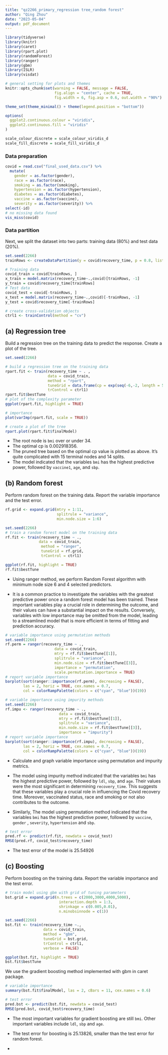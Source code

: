 ```yaml
---
title: "qz2266_primary_regression tree_random forest"
author: "Qing Zhou"
date: "2023-05-04"
output: pdf_document
---
```


```r
library(tidyverse)
library(knitr)
library(caret)
library(rpart.plot)
library(randomForest)
library(ranger)
library(gbm)
library(ISLR) 
library(visdat)

# general setting for plots and themes
knitr::opts_chunk$set(warning = FALSE, message = FALSE, 
                      fig.align = "center", cache = TRUE, 
                      fig.width = 6, fig.asp = 0.6, out.width = "90%")

theme_set(theme_minimal() + theme(legend.position = "bottom"))

options(
  ggplot2.continuous.colour = "viridis",
  ggplot2.continuous.fill = "viridis"
)

scale_colour_discrete = scale_colour_viridis_d
scale_fill_discrete = scale_fill_viridis_d
```

### Data preparation

```r
covid = read.csv("final_used_data.csv") %>% 
  mutate(
    gender = as.factor(gender),
    race = as.factor(race),
    smoking = as.factor(smoking),
    hypertension = as.factor(hypertension),
    diabetes = as.factor(diabetes),
    vaccine = as.factor(vaccine),
    severity = as.factor(severity)) %>%
select(-id)
# no missing data found
vis_miss(covid)
```

### Data partition

Next, we split the dataset into two parts: training data (80%) and test data (20%).

```r
set.seed(2266)
trainRows <- createDataPartition(y = covid$recovery_time, p = 0.8, list = FALSE)

# Training data
covid_train = covid[trainRows, ]
x_train = model.matrix(recovery_time~.,covid)[trainRows, -1]
y_train = covid$recovery_time[trainRows]
# Test data
covid_test = covid[-trainRows, ]
x_test = model.matrix(recovery_time~.,covid)[-trainRows, -1]
y_test = covid$recovery_time[-trainRows]

# create cross-validation objects
ctrl1 <- trainControl(method = "cv")
```

## (a) Regression tree

Build a regression tree on the training data to predict the response. Create a plot of the tree.

```r
set.seed(2266)

# build a regression tree on the training data
rpart.fit <- train(recovery_time ~ . ,
                   data = covid_train,
                   method = "rpart", 
                   tuneGrid = data.frame(cp = exp(seq(-6,-2, length = 50))),
                   trControl = ctrl1)
rpart.fit$bestTune
# plot of the complexity parameter
ggplot(rpart.fit, highlight = TRUE) 

# importance
plot(varImp(rpart.fit, scale = TRUE))

# create a plot of the tree
rpart.plot(rpart.fit$finalModel)
```

- The root node is `bmi` over or under 34. 
- The optimal cp is 0.002918356.
- The pruned tree based on the optimal cp value is plotted as above. It's quite complicated with 15 terminal nodes and 14 splits.
- The model indicated that the variables `bmi` has the highest predictive power, followed by `vaccine1`, `age`, and `sbp`.


## (b) Random forest

Perform random forest on the training data. Report the variable importance and 
the test error.

```r
rf.grid <- expand.grid(mtry = 1:11,
                       splitrule = "variance",
                       min.node.size = 1:6)

set.seed(2266)
# train a random forest model on the training data
rf.fit <- train(recovery_time ~ .,
               data = covid_train,
                method = "ranger",
                tuneGrid = rf.grid,
                trControl = ctrl1)

ggplot(rf.fit, highlight = TRUE)
rf.fit$bestTune
```

- Using ranger method, we perform Random Forest algorithm with minimum node size 6 and 4 selected predictors.

- It is a common practice to investigate the variables with the greatest predictive power once a random forest model has been trained. These important variables play a crucial role in determining the outcome, and their values can have a substantial impact on the results. Conversely, variables with low importance may be omitted from the model, leading to a streamlined model that is more efficient in terms of fitting and prediction accuracy.

```r
# variable importance using permutation methods 
set.seed(2266)
rf.perm = ranger(recovery_time ~ ., 
                      data = covid_train,
                      mtry = rf.fit$bestTune[[1]],
                      splitrule = "variance",
                      min.node.size = rf.fit$bestTune[[3]],
                      importance = "permutation",
                      scale.permutation.importance = TRUE)
# report variable importance
barplot(sort(ranger::importance(rf.perm), decreasing = FALSE), 
        las = 2, horiz = TRUE, cex.names = 0.7, 
        col = colorRampPalette(colors = c("cyan", "blue"))(19))

# variable importance using impurity methods
set.seed(2266)
rf.impu <- ranger(recovery_time ~ .,
                        data = covid_train,
                        mtry = rf.fit$bestTune[[1]],
                        splitrule = "variance",
                        min.node.size = rf.fit$bestTune[[3]],
                        importance = "impurity")
# report variable importance
barplot(sort(ranger::importance(rf.impu), decreasing = FALSE),
        las = 2, horiz = TRUE, cex.names = 0.7,
        col = colorRampPalette(colors = c("cyan", "blue"))(19))
```

- Calculate and graph variable importance using permutation and impurity metrics.

- The model using impurity method indicated that the variables `bmi` has the highest predictive power, followed by `ldl`, `sbp`, and `age`. Their values were the most significant in determining `recovery_time`. This suggests that these variables play a crucial role in influencing the Covid recovery time. Moreover, vaccinated status, race and smoking or not also contributes to the outcome. 

- Similarly, The model using permutation method indicated that the variables `bmi` has the highest predictive power, followed by `vaccine`, `gender` , `severity`, `hypertension` and `sbp`. 


```r
# test error
pred.rf <- predict(rf.fit, newdata = covid_test)
RMSE(pred.rf, covid_test$recovery_time)
```

- The test error of the model is 25.54926

## (c) Boosting

Perform boosting on the training data. Report the variable importance and the test
error.

```r
# train model using gbm with grid of tuning parameters
bst.grid = expand.grid(n.trees = c(2000,3000,4000,5000),
                        interaction.depth = 1:3,
                        shrinkage = c(0.005,0.01),
                        n.minobsinnode = c(1))

set.seed(2266)
bst.fit <- train(recovery_time ~.,
                 data = covid_train,
                 method = "gbm",
                 tuneGrid = bst.grid,
                 trControl = ctrl1,
                 verbose = FALSE)

ggplot(bst.fit, highlight = TRUE)
bst.fit$bestTune
```

We use the gradient boosting method implemented with gbm in caret package.

```r
# variable importance
summary(bst.fit$finalModel, las = 2, cBars = 11, cex.names = 0.6)

# test error
pred.bst <- predict(bst.fit, newdata = covid_test)
RMSE(pred.bst, covid_test$recovery_time)

```

- The most important variables for gradient boosting are still `bmi`. Other important variables include `ldl`, `sbp`  and `age`. 

- The test error for boosting is 25.13826,  smaller than the test error for random forest.

- 